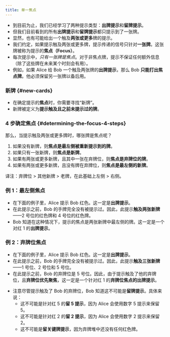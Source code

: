 ```yaml
---
title: 单一焦点
---
```



<BeginnersGuideProgress id="single-card-focus" />

- 到目前为止，我们已经学习了两种提示类型：**出牌提示**和**留牌提示**。
- 但我们目前看到的所有**出牌提示**和**留牌提示**都只提示到了一张牌。
- 显然，也有可能给出一个触及**两张或更多**牌的提示。
- 我们约定，如果提示触及两张或更多牌，提示传递的信号只针对**一张牌**。这张牌被称为提示的**焦点（Focus）**。
- 每次提示中，<Em>只有一张牌是焦点</Em>。对于非焦点牌，提示不保证任何额外信息（除了这些牌在未来某个时刻会有用）。
- 例如，如果 Alice 给 Bob 一个触及两张牌的**出牌提示**，那么 Bob **只能打出焦点牌**。他必须保留另一张牌以备后用。

### 新牌 \{#new-cards\}

- 在确定提示的**焦点**时，你需要寻找“新牌”。
- 新牌被定义为**提示触及且之前未提示过的牌**。

### 4 步确定焦点 \{#determining-the-focus-4-steps\}

那么，当提示触及两张或更多牌时，哪张牌是焦点呢？

1. 如果没有新牌，则**焦点是最左侧被重新提示到的牌**。
1. 如果只有一张新牌，则**焦点是新牌**。
1. 如果有两张或更多新牌，且其中一张在弃牌位，则**焦点是弃牌位的牌**。
1. 如果有两张或更多新牌，且没有牌在弃牌位，则**焦点是最左侧的新牌**。

译注：弃牌位 > 其他新牌 > 老牌，在此基础上左侧 > 右侧。

### 例 1：最左侧焦点

- 在下面的例子里，Alice 提示 Bob 红色。这一定是**出牌提示**。
- 在此提示之前，Bob 的手牌完全没有被提示过。因此，此提示**触及两张新牌**——2 号位的红色牌和 4 号位的红色牌。
- Bob 知道在这种情况下，提示的焦点是两张新牌中最左侧的牌。这一定是一个对红 1 的**出牌提示**。

<LeftMostFocus />

### 例 2：弃牌位焦点

- 在下面的例子里，Alice 提示 Bob 红色。这一定是**出牌提示**。
- 在此提示之前，Bob 的手牌完全没有被提示过。因此，此提示**触及三张新牌**——1 号位、2 号位和 5 号位。
- 在此提示之前，Bob 的弃牌位是 5 号位。因此，由于提示触及了他的弃牌位，且**弃牌位优先聚焦**，这一定是一个针对红 1 的**弃牌位焦点的出牌提示**。

<ChopFocus />

- 注意尽管提示触及了 Bob 的弃牌位，Bob 知道这不可能是**留牌提示**。具体来说：
  - 这不可能是针对红 5 的**留 5 提示**，因为 Alice 会使用数字 5 提示来保留 5。
  - 这不可能是针对红 2 的**留 2 提示**，因为 Alice 会使用数字 2 提示来保留 2。
  - 这不可能是**留关键牌提示**，因为弃牌堆中还没有任何红色牌。
